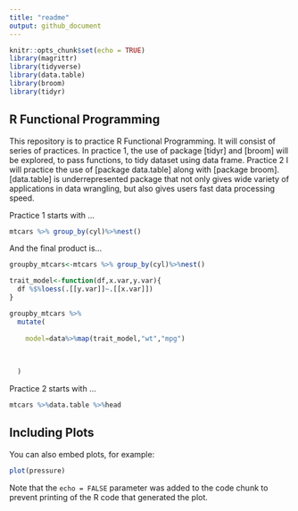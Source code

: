 ```yaml
---
title: "readme"
output: github_document
---
```


```r
knitr::opts_chunk$set(echo = TRUE)
library(magrittr)
library(tidyverse)
library(data.table)
library(broom)
library(tidyr)
```

## R Functional Programming 
This repository is to practice R Functional Programming. It will consist of series of practices. In practice 1, the use of package [tidyr] and [broom] will be explored, to pass functions, to tidy dataset using data frame. Practice 2 I will practice the use of [package data.table] along with [package broom]. [data.table] is underrepresented package that not only gives wide variety of applications in data wrangling, but also gives users fast data processing speed.  

Practice 1 starts with ...
```r
mtcars %>% group_by(cyl)%>%nest()
```

And the final product is...

```r
groupby_mtcars<-mtcars %>% group_by(cyl)%>%nest()

trait_model<-function(df,x.var,y.var){
  df %$%loess(.[[y.var]]~.[[x.var]])  
}

groupby_mtcars %>% 
  mutate(
    
    model=data%>%map(trait_model,"wt","mpg")
    
    
    
  )
```

Practice 2 starts with ...
```r
mtcars %>%data.table %>%head
```

## Including Plots

You can also embed plots, for example:

```r
plot(pressure)
```

Note that the `echo = FALSE` parameter was added to the code chunk to prevent printing of the R code that generated the plot.
